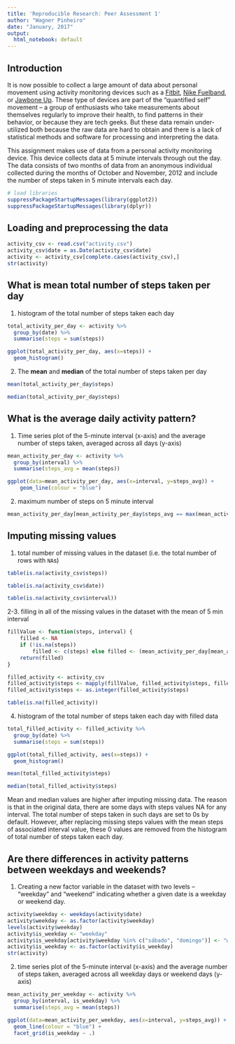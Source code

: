 ```yaml
---
title: 'Reproducible Research: Peer Assessment 1'
author: "Wagner Pinheiro"
date: "January, 2017"
output:
  html_notebook: default
---
```


## Introduction

It is now possible to collect a large amount of data about personal
movement using activity monitoring devices such as a
[Fitbit](http://www.fitbit.com), [Nike
Fuelband](http://www.nike.com/us/en_us/c/nikeplus-fuelband), or
[Jawbone Up](https://jawbone.com/up). These type of devices are part of
the "quantified self" movement -- a group of enthusiasts who take
measurements about themselves regularly to improve their health, to
find patterns in their behavior, or because they are tech geeks. But
these data remain under-utilized both because the raw data are hard to
obtain and there is a lack of statistical methods and software for
processing and interpreting the data.

This assignment makes use of data from a personal activity monitoring
device. This device collects data at 5 minute intervals through out the
day. The data consists of two months of data from an anonymous
individual collected during the months of October and November, 2012
and include the number of steps taken in 5 minute intervals each day.

```r
# load libraries
suppressPackageStartupMessages(library(ggplot2))
suppressPackageStartupMessages(library(dplyr))
```


## Loading and preprocessing the data

```r
activity_csv <- read.csv("activity.csv")
activity_csv$date = as.Date(activity_csv$date)
activity <- activity_csv[complete.cases(activity_csv),]
str(activity)
```


## What is mean total number of steps taken per day

1. histogram of the total number of steps taken each day

```r
total_activity_per_day <- activity %>%
  group_by(date) %>%
  summarise(steps = sum(steps))

ggplot(total_activity_per_day, aes(x=steps)) +
  geom_histogram()
```

2. The **mean** and **median** of the total number of steps taken per day

```r
mean(total_activity_per_day$steps)
```

```r
median(total_activity_per_day$steps)
```


## What is the average daily activity pattern?

1. Time series plot of the 5-minute interval (x-axis) and the average number of steps taken, averaged across all days (y-axis)

```r
mean_activity_per_day <- activity %>%
  group_by(interval) %>%
  summarise(steps_avg = mean(steps))

ggplot(data=mean_activity_per_day, aes(x=interval, y=steps_avg)) +
    geom_line(colour = "blue")
```

2. maximum number of steps on 5 minute interval
```r
mean_activity_per_day[mean_activity_per_day$steps_avg == max(mean_activity_per_day$steps_avg), ]
```



## Imputing missing values

1. total number of missing values in the dataset (i.e. the total number of rows with `NA`s)

```r
table(is.na(activity_csv$steps))
```

```r
table(is.na(activity_csv$date))
```

```r
table(is.na(activity_csv$interval))
```

2-3. filling in all of the missing values in the dataset with the mean of 5 min interval

```r

fillValue <- function(steps, interval) {
    filled <- NA
    if (!is.na(steps)) 
        filled <- c(steps) else filled <- (mean_activity_per_day[mean_activity_per_day$interval == interval, "steps_avg"])
    return(filled)
}

filled_activity <- activity_csv
filled_activity$steps <- mapply(fillValue, filled_activity$steps, filled_activity$interval)
filled_activity$steps <- as.integer(filled_activity$steps)

table(is.na(filled_activity))
```


4. histogram of the total number of steps taken each day with filled data

```r
total_filled_activity <- filled_activity %>%
  group_by(date) %>%
  summarise(steps = sum(steps))

ggplot(total_filled_activity, aes(x=steps)) +
  geom_histogram()
```

```r
mean(total_filled_activity$steps)
```

```r
median(total_filled_activity$steps)
```

Mean and median values are higher after imputing missing data. The reason is that in the original data, there are some days with steps values NA for any interval. The total number of steps taken in such days are set to 0s by default. However, after replacing missing steps values with the mean steps of associated interval value, these 0 values are removed from the histogram of total number of steps taken each day.

## Are there differences in activity patterns between weekdays and weekends?

1. Creating a new factor variable in the dataset with two levels -- "weekday" and "weekend" indicating whether a given date is a weekday or weekend day.

```r
activity$weekday <- weekdays(activity$date)
activity$weekday <- as.factor(activity$weekday)
levels(activity$weekday)
activity$is_weekday <- "weekday"
activity$is_weekday[activity$weekday %in% c("sábado", "domingo")] <- "weekend"
activity$is_weekday <- as.factor(activity$is_weekday)
str(activity)
```


2. time series plot of the 5-minute interval (x-axis) and the average number of steps taken, averaged across all weekday days or weekend days (y-axis)

```r
mean_activity_per_weekday <- activity %>%
  group_by(interval, is_weekday) %>%
  summarise(steps_avg = mean(steps))

ggplot(data=mean_activity_per_weekday, aes(x=interval, y=steps_avg)) +
  geom_line(colour = "blue") +
  facet_grid(is_weekday ~ .)
  
    
```